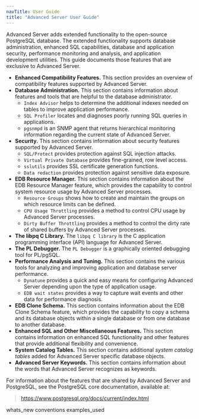 ```yaml
---
navTitle: User Guide
title: "Advanced Server User Guide"
---
```


<div id="introduction" class="registered_link"></div>


Advanced Server adds extended functionality to the open-source PostgreSQL database. The extended functionality supports database administration, enhanced SQL capabilities, database and application security, performance monitoring and analysis, and application development utilities. This guide documents those features that are exclusive to Advanced Server.

  - **Enhanced Compatibility Features.** This section provides an overview of compatibility features supported by Advanced Server.
  - **Database Administration.** This section contains information about features and tools that are helpful to the database administrator.
      - `Index Advisor` helps to determine the additional indexes needed on tables to improve application performance.
      - `SQL Profiler` locates and diagnoses poorly running SQL queries in applications.
      - `pgsnmpd` is an SNMP agent that returns hierarchical monitoring information regarding the current state of Advanced Server.
  - **Security.** This section contains information about security features supported by Advanced Server.
      - `SQL/Protect` provides protection against SQL injection attacks.
      - `Virtual Private Database` provides fine-grained, row level access.
      - `sslutils` provides SSL certificate generation functions.
      - `Data redaction` provides protection against sensitive data exposure.
  - **EDB Resource Manager.** This section contains information about the EDB Resource Manager feature, which provides the capability to control system resource usage by Advanced Server processes.
      - `Resource Groups` shows how to create and maintain the groups on which resource limits can be defined.
      - `CPU Usage Throttling` provides a method to control CPU usage by Advanced Server processes.
      - `Dirty Buffer Throttling` provides a method to control the dirty rate of shared buffers by Advanced Server processes.
  - **The libpq C Library.** The `libpq C library` is the C application programming interface (API) language for Advanced Server.
  - **The PL Debugger.** The `PL Debugger` is a graphically oriented debugging tool for PL/pgSQL.
  - **Performance Analysis and Tuning.** This section contains the various tools for analyzing and improving application and database server performance.
      - `Dynatune` provides a quick and easy means for configuring Advanced Server depending upon the type of application usage.
      - `EDB wait states` provides a way to capture wait events and other data for performance diagnosis.
  - **EDB Clone Schema.** This section contains information about the EDB Clone Schema feature, which provides the capability to copy a schema and its database objects within a single database or from one database to another database.
  - **Enhanced SQL and Other Miscellaneous Features.** This section contains information on enhanced SQL functionality and other features that provide additional flexibility and convenience.
  - **System Catalog Tables.** This section contains additional *system catalog tables* added for Advanced Server specific database objects.
  - **Advanced Server Keywords.** This section contains information about the words that Advanced Server recognizes as keywords.

For information about the features that are shared by Advanced Server and PostgreSQL, see the PostgreSQL core documentation, available at:

> <https://www.postgresql.org/docs/current/index.html>

<div class="toctree" data-maxdepth="3">

whats_new conventions examples_used

</div>
